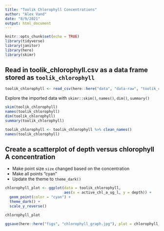 ```yaml
---
title: "Toolik Chlorophyll Concentrations"
author: "Alex Vand"
date: "8/9/2021"
output: html_document
---
```


```r
knitr::opts_chunk$set(echo = TRUE)
library(tidyverse)
library(janitor)
library(here)
library(skimr)
```

## Read in toolik_chlorophyll.csv as a data frame stored as `toolik_chlorophyll`

```r
toolik_chlorophyll <- read_csv(here::here("data", "data-raw", "toolik_chlorophyll.csv"), na = ".")
```

Explore the imported data with `skimr::skim()`, `names()`, `dim()`, `summary()`

```r
skim(toolik_chlorophyll)
names(toolik_chlorophyll)
dim(toolik_chlorophyll)
summary(toolik_chlorophyll)
```


```r
toolik_chlorophyll <- toolik_chlorophyll %>% clean_names()
names(toolik_chlorophyll)
```

## Create a scatterplot of depth versus chlorophyll A concentration

- Make point size `size` changed based on the concentration
- Make all points "cyan"
- Update the theme to `theme_dark()`

```r
chlorophyll_plot <- ggplot(data = toolik_chlorophyll,
                           aes(x = active_chl_a_ug_l, y = depth)) +
  geom_point(color = "cyan") +
  theme_dark() +
  scale_y_reverse()

chlorophyll_plot
```


```r
ggsave(here::here("figs", "chlorophyll_graph.jpg"), plot = chlorophyll_plot)
```

